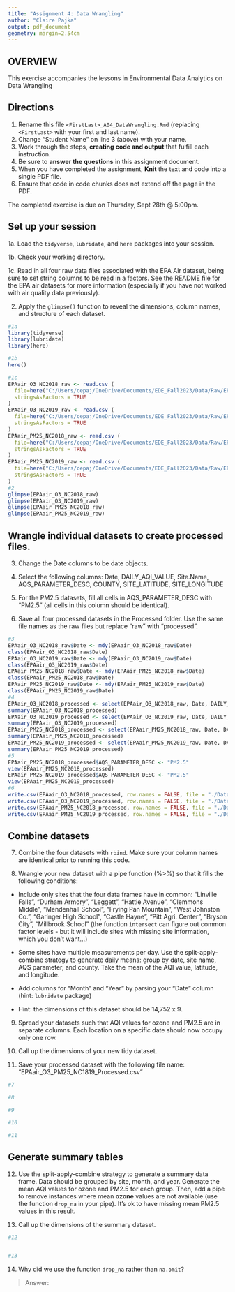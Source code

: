 ```yaml
---
title: "Assignment 4: Data Wrangling"
author: "Claire Pajka"
output: pdf_document
geometry: margin=2.54cm
---
```


## OVERVIEW

This exercise accompanies the lessons in Environmental Data Analytics on Data Wrangling 

## Directions

1. Rename this file `<FirstLast>_A04_DataWrangling.Rmd` (replacing `<FirstLast>` with your first and last name).
2. Change "Student Name" on line 3 (above) with your name.
3. Work through the steps, **creating code and output** that fulfill each instruction.
4. Be sure to **answer the questions** in this assignment document.
5. When you have completed the assignment, **Knit** the text and code into a single PDF file.
6. Ensure that code in code chunks does not extend off the page in the PDF.

The completed exercise is due on Thursday, Sept 28th @ 5:00pm.

## Set up your session 

1a. Load the `tidyverse`,  `lubridate`, and `here` packages into your session.

1b. Check your working directory.

1c. Read in all four raw data files associated with the EPA Air dataset, being sure to set string columns to be read in a factors. See the README file for the EPA air datasets for more information (especially if you have not worked with air quality data previously). 

2. Apply the `glimpse()` function to reveal the dimensions, column names, and structure of each dataset. 

```r
#1a 
library(tidyverse)
library(lubridate)
library(here)

#1b 
here()

#1c 
EPAair_O3_NC2018_raw <- read.csv (
  file=here("C:/Users/cepaj/OneDrive/Documents/EDE_Fall2023/Data/Raw/EPAair_O3_NC2018_raw.csv"), 
  stringsAsFactors = TRUE
)
EPAair_O3_NC2019_raw <- read.csv (
  file=here("C:/Users/cepaj/OneDrive/Documents/EDE_Fall2023/Data/Raw/EPAair_O3_NC2019_raw.csv"), 
  stringsAsFactors = TRUE
)
EPAair_PM25_NC2018_raw <- read.csv (
  file=here("C:/Users/cepaj/OneDrive/Documents/EDE_Fall2023/Data/Raw/EPAair_PM25_NC2018_raw.csv"), 
  stringsAsFactors = TRUE
)
EPAair_PM25_NC2019_raw <- read.csv (
  file=here("C:/Users/cepaj/OneDrive/Documents/EDE_Fall2023/Data/Raw/EPAair_PM25_NC2019_raw.csv"), 
  stringsAsFactors = TRUE
)
#2 
glimpse(EPAair_O3_NC2018_raw)
glimpse(EPAair_O3_NC2019_raw)
glimpse(EPAair_PM25_NC2018_raw)
glimpse(EPAair_PM25_NC2019_raw)
```


## Wrangle individual datasets to create processed files.

3. Change the Date columns to be date objects.

4. Select the following columns: Date, DAILY_AQI_VALUE, Site.Name, AQS_PARAMETER_DESC, COUNTY, SITE_LATITUDE, SITE_LONGITUDE

5. For the PM2.5 datasets, fill all cells in AQS_PARAMETER_DESC with "PM2.5" (all cells in this column should be identical).

6. Save all four processed datasets in the Processed folder. Use the same file names as the raw files but replace "raw" with "processed".

```r
#3
EPAair_O3_NC2018_raw$Date <- mdy(EPAair_O3_NC2018_raw$Date)
class(EPAair_O3_NC2018_raw$Date)
EPAair_O3_NC2019_raw$Date <- mdy(EPAair_O3_NC2019_raw$Date)
class(EPAair_O3_NC2019_raw$Date)
EPAair_PM25_NC2018_raw$Date <- mdy(EPAair_PM25_NC2018_raw$Date)
class(EPAair_PM25_NC2018_raw$Date)
EPAair_PM25_NC2019_raw$Date <- mdy(EPAair_PM25_NC2019_raw$Date)
class(EPAair_PM25_NC2019_raw$Date)
#4
EPAair_O3_NC2018_processed <- select(EPAair_O3_NC2018_raw, Date, DAILY_AQI_VALUE, Site.Name, AQS_PARAMETER_DESC, COUNTY, SITE_LATITUDE, SITE_LONGITUDE)
summary(EPAair_O3_NC2018_processed)
EPAair_O3_NC2019_processed <- select(EPAair_O3_NC2019_raw, Date, DAILY_AQI_VALUE, Site.Name, AQS_PARAMETER_DESC, COUNTY, SITE_LATITUDE, SITE_LONGITUDE)
summary(EPAair_O3_NC2019_processed)
EPAair_PM25_NC2018_processed <- select(EPAair_PM25_NC2018_raw, Date, DAILY_AQI_VALUE, Site.Name, AQS_PARAMETER_DESC, COUNTY, SITE_LATITUDE, SITE_LONGITUDE)
summary(EPAair_PM25_NC2018_processed)
EPAair_PM25_NC2019_processed <- select(EPAair_PM25_NC2019_raw, Date, DAILY_AQI_VALUE, Site.Name, AQS_PARAMETER_DESC, COUNTY, SITE_LATITUDE, SITE_LONGITUDE)
summary(EPAair_PM25_NC2019_processed)
#5
EPAair_PM25_NC2018_processed$AQS_PARAMETER_DESC <- "PM2.5"
view(EPAair_PM25_NC2018_processed)
EPAair_PM25_NC2019_processed$AQS_PARAMETER_DESC <- "PM2.5"
view(EPAair_PM25_NC2019_processed)
#6
write.csv(EPAair_O3_NC2018_processed, row.names = FALSE, file = "./Data/Processed/EPAair_O3_NC2018_processed.csv")
write.csv(EPAair_O3_NC2019_processed, row.names = FALSE, file = "./Data/Processed/EPAair_O3_NC2019_processed.csv")
write.csv(EPAair_PM25_NC2018_processed, row.names = FALSE, file = "./Data/Processed/EPAair_PM25_NC2018_processed.csv")
write.csv(EPAair_PM25_NC2019_processed, row.names = FALSE, file = "./Data/Processed/EPAair_PM25_NC2019_processed.csv")
```


## Combine datasets

7. Combine the four datasets with `rbind`. Make sure your column names are identical prior to running this code.

8. Wrangle your new dataset with a pipe function (%>%) so that it fills the following conditions: 

  * Include only sites that the four data frames have in common: "Linville Falls", "Durham Armory", "Leggett", "Hattie Avenue", "Clemmons Middle", "Mendenhall School", "Frying Pan Mountain", "West Johnston Co.", "Garinger High School", "Castle Hayne", "Pitt Agri. Center", "Bryson City", "Millbrook School" (the function `intersect` can figure out common factor levels - but it will include sites with missing site information, which you don't want...) 

  * Some sites have multiple measurements per day. Use the split-apply-combine strategy to generate daily means: group by date, site name, AQS parameter, and county. Take the mean of the AQI value, latitude, and longitude.
  
  * Add columns for "Month" and "Year" by parsing your "Date" column (hint: `lubridate` package)
  
  * Hint: the dimensions of this dataset should be 14,752 x 9.

9. Spread your datasets such that AQI values for ozone and PM2.5 are in separate columns. Each location on a specific date should now occupy only one row.

10. Call up the dimensions of your new tidy dataset.

11. Save your processed dataset with the following file name: "EPAair_O3_PM25_NC1819_Processed.csv"

```r
#7 

#8 

#9

#10

#11

```


## Generate summary tables

12. Use the split-apply-combine strategy to generate a summary data frame. Data should be grouped by site, month, and year. Generate the mean AQI values for ozone and PM2.5 for each group. Then, add a pipe to remove instances where mean **ozone** values are not available (use the function `drop_na` in your pipe). It's ok to have missing mean PM2.5 values in this result. 

13. Call up the dimensions of the summary dataset.

```r

#12


#13


```

14. Why did we use the function `drop_na` rather than `na.omit`?

> Answer: 
